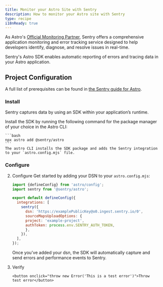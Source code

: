 ```yaml
---
title: Monitor your Astro Site with Sentry
description: How to monitor your Astro site with Sentry
type: recipe
i18nReady: true
---
```


As Astro's [Official Monitoring Partner](https://astro.build/blog/sentry-official-monitoring-partner/), Sentry offers a comprehensive application monitoring and error tracking service designed to help developers identify, diagnose, and resolve issues in real-time.

Sentry's Astro SDK enables automatic reporting of errors and tracing data in your Astro application.

## Project Configuration

A full list of prerequisites can be found in [the Sentry guide for Astro](https://docs.sentry.io/platforms/javascript/guides/astro/#prerequisites).

### Install

Sentry captures data by using an SDK within your application’s runtime.

Install the SDK by running the following command for the package manager of your choice in the Astro CLI:

    ```bash
    npx astro add @sentry/astro
    ```
    The astro CLI installs the SDK package and adds the Sentry integration to your `astro.config.mjs` file.

### Configure

2. Configure Get started by adding your DSN to your `astro.config.mjs`:

    ```js title="astro.config.mjs" ins={2, 6-12}
    import {defineConfig} from 'astro/config';
    import sentry from '@sentry/astro';

    export default defineConfig({
      integrations: [
        sentry({
          dsn: 'https://examplePublicKey@o0.ingest.sentry.io/0',
          sourceMapsUploadOptions: {
          project: 'example-project',
          authToken: process.env.SENTRY_AUTH_TOKEN,
          },
        }),
      ],
    });
    ```
    Once you've added your dsn, the SDK will automatically capture and send errors and performance events to Sentry.

3. Verify

    ```astro title="src/pages/home.astro" 
    <button onclick="throw new Error('This is a test error')">Throw test error</button>
    ```

</Steps>
